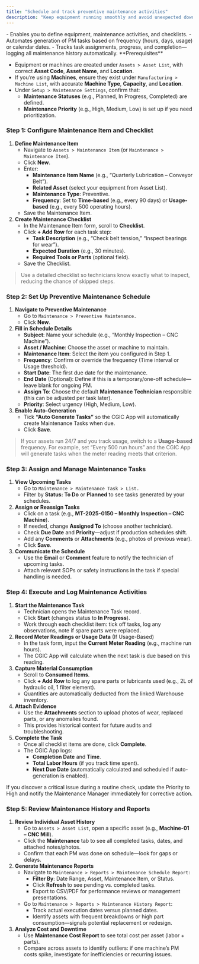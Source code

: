 ```yaml
---
title: "Schedule and track preventive maintenance activities"
description: "Keep equipment running smoothly and avoid unexpected downtime by setting up and monitoring preventive maintenance (PM) schedules in the CGIC App’s—so CGIC’s assets stay in top condition and maintenance teams stay on track."
---
```


<Card title="What it does" icon="sparkles" iconType="duotone">
  - Enables you to define equipment, maintenance activities, and checklists.
  - Automates generation of PM tasks based on frequency (hours, days, usage) or calendar dates.
  - Tracks task assignments, progress, and completion—logging all maintenance history automatically.
</Card>

<Info>
  **Prerequisites**

  - Equipment or machines are created under `Assets > Asset List`, with correct **Asset Code**, **Asset Name**, and **Location**.
  - If you’re using **Machines**, ensure they exist under `Manufacturing > Machine List`, with accurate **Machine Type**, **Capacity**, and **Location**.
  - Under `Setup > Maintenance Settings`, confirm that:
    - **Maintenance Statuses** (e.g., Planned, In Progress, Completed) are defined.
    - **Maintenance Priority** (e.g., High, Medium, Low) is set up if you need prioritization.
</Info>

### Step 1: Configure Maintenance Item and Checklist

1. **Define Maintenance Item**
   - Navigate to `Assets > Maintenance Item` (or `Maintenance > Maintenance Item`).
   - Click **New**.
   - Enter:
     - **Maintenance Item Name** (e.g., “Quarterly Lubrication – Conveyor Belt”).
     - **Related Asset** (select your equipment from Asset List).
     - **Maintenance Type**: Preventive.
     - **Frequency**: Set to **Time-based** (e.g., every 90 days) or **Usage-based** (e.g., every 500 operating hours).
   - Save the Maintenance Item.
2. **Create Maintenance Checklist**
   - In the Maintenance Item form, scroll to **Checklist**.
   - Click **\+ Add Row** for each task step:
     - **Task Description** (e.g., “Check belt tension,” “Inspect bearings for wear”).
     - **Expected Duration** (e.g., 30 minutes).
     - **Required Tools or Parts** (optional field).
   - Save the Checklist.

> Use a detailed checklist so technicians know exactly what to inspect, reducing the chance of skipped steps.

### Step 2: Set Up Preventive Maintenance Schedule

1. **Navigate to Preventive Maintenance**
   - Go to `Maintenance > Preventive Maintenance.`
   - Click **New**.
2. **Fill in Schedule Details**
   - **Subject**: Name your schedule (e.g., “Monthly Inspection – CNC Machine”).
   - **Asset / Machine**: Choose the asset or machine to maintain.
   - **Maintenance Item**: Select the item you configured in Step 1.
   - **Frequency**: Confirm or override the frequency (Time interval or Usage threshold).
   - **Start Date**: The first due date for the maintenance.
   - **End Date** (Optional): Define if this is a temporary/one-off schedule—leave blank for ongoing PM.
   - **Assign To**: Choose the default **Maintenance Technician** responsible (this can be adjusted per task later).
   - **Priority**: Select urgency (High, Medium, Low).
3. **Enable Auto-Generation**
   - Tick **“Auto Generate Tasks”** so the CGIC App will automatically create Maintenance Tasks when due.
   - Click **Save**.

> If your assets run 24/7 and you track usage, switch to a **Usage-based** frequency. For example, set “Every 500 run hours” and the CGIC App will generate tasks when the meter reading meets that criterion.

### Step 3: Assign and Manage Maintenance Tasks

1. **View Upcoming Tasks**
   - Go to `Maintenance > Maintenance Task > List.`
   - Filter by **Status: To Do** or **Planned** to see tasks generated by your schedules.
2. **Assign or Reassign Tasks**
   - Click on a task (e.g., **MT-2025-0150 – Monthly Inspection – CNC Machine**).
   - If needed, change **Assigned To** (choose another technician).
   - Check **Due Date** and **Priority**—adjust if production schedules shift.
   - Add any **Comments** or **Attachments** (e.g., photos of previous wear).
   - Click **Save**.
3. **Communicate the Schedule**
   - Use the **Email** or **Comment** feature to notify the technician of upcoming tasks.
   - Attach relevant SOPs or safety instructions in the task if special handling is needed.

### Step 4: Execute and Log Maintenance Activities

1. **Start the Maintenance Task**
   - Technician opens the Maintenance Task record.
   - Click **Start** (changes status to **In Progress**).
   - Work through each checklist item: tick off tasks, log any observations, note if spare parts were replaced.
2. **Record Meter Readings or Usage Data** (If Usage-Based)
   - In the task form, input the **Current Meter Reading** (e.g., machine run hours).
   - The CGIC App will calculate when the next task is due based on this reading.
3. **Capture Material Consumption**
   - Scroll to **Consumed Items**.
   - Click **\+ Add Row** to log any spare parts or lubricants used (e.g., 2L of hydraulic oil, 1 filter element).
   - Quantities are automatically deducted from the linked Warehouse inventory.
4. **Attach Evidence**
   - Use the **Attachments** section to upload photos of wear, replaced parts, or any anomalies found.
   - This provides historical context for future audits and troubleshooting.
5. **Complete the Task**
   - Once all checklist items are done, click **Complete**.
   - The CGIC App logs:
     - **Completion Date** and **Time**.
     - **Total Labor Hours** (if you track time spent).
     - **Next Due Date** (automatically calculated and scheduled if auto-generation is enabled).

<Tip>
  If you discover a critical issue during a routine check, update the Priority to High and notify the Maintenance Manager immediately for corrective action.
</Tip>

### Step 5: Review Maintenance History and Reports

1. **Review Individual Asset History**
   - Go to `Assets > Asset List`, open a specific asset (e.g., **Machine-01 – CNC Mill**).
   - Click the **Maintenance** tab to see all completed tasks, dates, and attached notes/photos.
   - Confirm that each PM was done on schedule—look for gaps or delays.
2. **Generate Maintenance Reports**
   - Navigate to `Maintenance > Reports > Maintenance Schedule Report:`
     - **Filter By**: Date Range, Asset, Maintenance Item, or Status.
     - Click **Refresh** to see pending vs. completed tasks.
     - Export to CSV/PDF for performance reviews or management presentations.
   - Go to `Maintenance > Reports > Maintenance History Report`:
     - Track actual execution dates versus planned dates.
     - Identify assets with frequent breakdowns or high part consumption—signals potential replacement or redesign.
3. **Analyze Cost and Downtime**
   - Use **Maintenance Cost Report** to see total cost per asset (labor \+ parts).
   - Compare across assets to identify outliers: if one machine’s PM costs spike, investigate for inefficiencies or recurring issues.